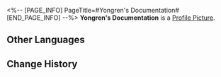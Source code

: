<%-- [PAGE_INFO]
PageTitle=#Yongren's Documentation#
[END_PAGE_INFO] --%>
{{Item Infobox
|id          = 140313
|image       = Item Yongren's Documentation.png
|type        = Mission Item
|invCategory = Missions
|rarity      = 3
|effect      = 
|description = Confidential documents from the Seat of Divine Foresight. It records the entire process of Yongren joining the Cloud Knights.
}}
{{Description|''"Codename: 27-149"''}}
'''Yongren's Documentation''' is a [[Profile Picture]].

==Other Languages==
{{Other Languages
|en   = Yongren's Documentation
|zhs  = 永仁的证明文件
|zht  = 永仁的證明文件
|ja   = 永仁の証明書
|ko   = 영인의 증명 서류
|es   = Documentación de Yongren
|fr   = Dossier sur Yongren
|ru   = Документация Юнжэня
|th   = เอกสารยืนยันของ Yongren
|vi   = Tài Liệu Chứng Minh Của Yongren
|de   = Yongrens Dokumentation
|id   = Dokumen Pembuktian Yongren
|pt   = Documentação de Yongren
}}

==Change History==
{{Change History|1.3}}